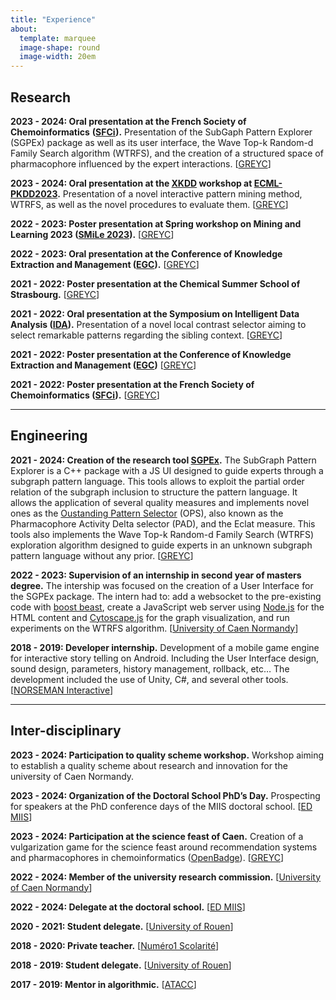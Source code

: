 ```yaml
---
title: "Experience"
about:
  template: marquee
  image-shape: round
  image-width: 20em
---
```


## Research

**2023 - 2024: Oral presentation at the French Society of Chemoinformatics** **([SFCi](https://ggmm-sfci-lille.com/)).** Presentation of the SubGaph Pattern Explorer (SGPEx) package as well as its user interface, the Wave Top-k Random-d Family Search algorithm (WTRFS), and the creation of a structured space of pharmacophore influenced by the expert interactions. \[[GREYC](https://www.greyc.fr/en/home/)\]

**2023 - 2024: Oral presentation at the [XKDD](http://xkdd2023.isti.cnr.it/) workshop at [ECML-PKDD2023](https://2023.ecmlpkdd.org/).** Presentation of a novel interactive pattern mining method, WTRFS, as well as the novel procedures to evaluate them. \[[GREYC](https://www.greyc.fr/en/home/)\]

**2022 - 2023: Poster presentation at Spring workshop on Mining and Learning 2023 ([SMiLe 2023](https://dtai.cs.kuleuven.be/static/events/SML23/index.php)).** \[[GREYC](https://www.greyc.fr/en/home/)\]

**2022 - 2023: Oral presentation at the Conference of Knowledge Extraction and Management ([EGC](https://egc2023.sciencesconf.org/)).** \[[GREYC](https://www.greyc.fr/en/home/)\]

**2021 - 2022: Poster presentation at the Chemical Summer School of Strasbourg.** \[[GREYC](https://www.greyc.fr/en/home/)\]

**2021 - 2022: Oral presentation at the Symposium on Intelligent Data Analysis ([IDA](https://link.springer.com/book/10.1007/978-3-031-01333-1)).** Presentation of a novel local contrast selector aiming to select remarkable patterns regarding the sibling context. \[[GREYC](https://www.greyc.fr/en/home/)\]

**2021 - 2022: Poster presentation at the Conference of Knowledge Extraction and Management ([EGC](https://egc2022.univ-tours.fr/))** \[[GREYC](https://www.greyc.fr/en/home/)\]

**2021 - 2022: Poster presentation at the French Society of Chemoinformatics ([SFCi](https://ggmm-sfci-lille.com/)).** \[[GREYC](https://www.greyc.fr/en/home/)\]

------------------------------------------------------------------------

## Engineering

**2021 - 2024: Creation of the research tool [SGPEx](https://hal.science/hal-04057516/).** The SubGraph Pattern Explorer is a C++ package with a JS UI designed to guide experts through a subgraph pattern language. This tools allows to exploit the partial order relation of the subgraph inclusion to structure the pattern language. It allows the application of several quality measures and implements novel ones as the [Oustanding Pattern Selector](https://hal.science/hal-03658500v1/file/IDA2022-E-LEHEMBRE.pdf) (OPS), also known as the Pharmacophore Activity Delta selector (PAD), and the Eclat measure. This tools also implements the Wave Top-k Random-d Family Search (WTRFS) exploration algorithm designed to guide experts in an unknown subgraph pattern language without any prior. \[[GREYC](https://www.greyc.fr/en/home/)\]

**2022 - 2023: Supervision of an internship in second year of masters degree.** The intership was focused on the creation of a User Interface for the SGPEx package. The intern had to: add a websocket to the pre-existing code with [boost beast](https://www.boost.org/doc/libs/1_82_0/libs/beast/doc/html/index.html), create a JavaScript web server using [Node.js](https://nodejs.org/en) for the HTML content and [Cytoscape.js](https://js.cytoscape.org/) for the graph visualization, and run experiments on the WTRFS algorithm. \[[University of Caen Normandy](https://www.unicaen.fr/)\]

**2018 - 2019: Developer internship.** Development of a mobile game engine for interactive story telling on Android. Including the User Interface design, sound design, parameters, history management, rollback, etc... The development included the use of Unity, C#, and several other tools. \[[NORSEMAN Interactive](https://www.linkedin.com/company/norseman-interactive/?originalSubdomain=fr)\]

------------------------------------------------------------------------

## Inter-disciplinary

**2023 - 2024: Participation to quality scheme workshop.** Workshop aiming to establish a quality scheme about research and innovation for the university of Caen Normandy.

**2023 - 2024: Organization of the Doctoral School PhD's Day.** Prospecting for speakers at the PhD conference days of the MIIS doctoral school. \[[ED MIIS](https://ed-miis.normandie-univ.fr/en/)\]

**2023 - 2024: Participation at the science feast of Caen.** Creation of a vulgarization game for the science feast around recommendation systems and pharmacophores in chemoinformatics ([OpenBadge](https://openbadgefactory.com/v1/assertion/9dc932d022fbc9118cd72e67f1a745f627ccee77)). \[[GREYC](https://www.greyc.fr/en/home/)\]

**2022 - 2024: Member of the university research commission.** \[[University of Caen Normandy](https://www.unicaen.fr/)\]

**2022 - 2024: Delegate at the doctoral school.** \[[ED MIIS](https://ed-miis.normandie-univ.fr/en/)\]

**2020 - 2021: Student delegate.** \[[University of Rouen](https://www.univ-rouen.fr/)\]

**2018 - 2020: Private teacher.** \[[Numéro1 Scolarité](https://www.numero1-scolarite.com/)\]

**2018 - 2019: Student delegate.** \[[University of Rouen](https://www.univ-rouen.fr/)\]

**2017 - 2019: Mentor in algorithmic.** \[[ATACC](https://www.facebook.com/atacc.madrillet/)\]

